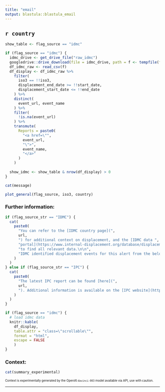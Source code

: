 ```yaml
---
title: "email"
output: blastula::blastula_email
---
```



## `r country`

```r
show_table <- flag_source == "idmc"

if (flag_source == "idmc") {
  idmc_drive <- get_drive_file("raw_idmc")
  googledrive::drive_download(file = idmc_drive, path = f <- tempfile(fileext = ".csv"))
  df_idmc_raw <- read_csv(f)
  df_display <- df_idmc_raw %>%
    filter(
      iso3 == !!iso3,
      displacement_end_date >= !!start_date,
      displacement_start_date <= !!end_date
    ) %>%
    distinct(
      event_url, event_name
    ) %>%
    filter(
      !is.na(event_url)
    ) %>%
    transmute(
      Reports = paste0(
        "<a href=\"",
        event_url,
        "\">",
        event_name,
        "</a>"
      )
    )
  
  show_idmc <- show_table & nrow(df_display) > 0
}

```

```r
cat(message)
```

```r
plot_general(flag_source, iso3, country)
```

### Further information:

```r
if (flag_source_str == "IDMC") {
  cat(
    paste0(
      "You can refer to the [IDMC country page](",
      url,
      ") for additional context on displacement, and the [IDMC data ",
      "portal](https://www.internal-displacement.org/database/displacement-data) ",
      "to find all relevant data.\n\n",
      "IDMC identified displacement events for this alert from the below reports."
    )
  )
} else if (flag_source_str == "IPC") {
  cat(
    paste0(
      "The latest IPC report can be found [here](",
      url,
      "). Additional information is available on the [IPC website](https://www.ipcinfo.org)."
    )
  )
}
```

```r
if (flag_source == "idmc") {
  # load idmc data
  knitr::kable(
    df_display,
    table.attr = "class=\"scrollable\"",
    format = "html",
    escape = FALSE
    )
}

```
### Context:

```r
cat(summary_experimental)
```

<sub><sup>Context is experimentally generated by the OpenAI `davinci-003` model
available via API, use with caution.</sup></sub>


----

